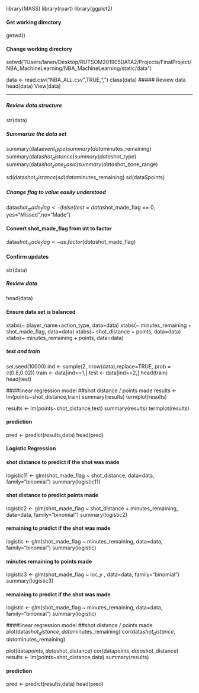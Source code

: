 library(MASS)
library(rpart)
library(ggplot2)

#### Get working directory
getwd()

#### Change working directory
setwd("/Users/lanen/Desktop/RUTSOM201905DATA2/Projects/FinalProject/NBA_MachineLearning/NBA_MachineLearning/static/data")

data <- read.csv("NBA_ALL.csv",TRUE,",")
class(data)
##### Review data
head(data)
View(data)

---


##### Review data structure
str(data)

##### Summarize the data set
summary(data$event_type)
summary(data$minutes_remaining)
summary(data$shot_distance)
summary(data$shot_type)
summary(data$shot_zone_basic)
summary(data$shot_zone_range)

sd(data$shot_distance)
sd(data$minutes_remaining)
sd(data$points)

##### Change flag to value easily understood
data$shot_made_flag <- ifelse(test=data$shot_made_flag == 0, yes="Missed",no="Made")

#### Convert shot_made_flag from int to factor
data$shot_made_flag <- as.factor(data$shot_made_flag)

#### Confirm updates
str(data)

##### Review data
head(data)

#### Ensure data set is balanced
xtabs(~ player_name+action_type, data=data)
xtabs(~ minutes_remaining + shot_made_flag, data=data)
xtabs(~ shot_distance + points, data=data)
xtabs(~ minutes_remaining + points, data=data)



##### test and train
set.seed(10000)
ind <- sample(2, nrow(data),replace=TRUE, prob = c(0.8,0.02))
train <- data[ind==1,]
test <- data[ind==2,]
head(train)
head(test)

####linear regression model
##shot distance / points made
results <- lm(points~shot_distance,train)
summary(results)
termplot(results)

results <- lm(points~shot_distance,test)
summary(results)
termplot(results)



#### prediction
pred <- predict(results,data)
head(pred)




#### Logistic Regression 
#### shot distance to predict if the shot was made 
logistic11 <- glm(shot_made_flag ~ shot_distance, data=data, family="binomial")
summary(logistic11)

#### shot distance to predict points made 
logistic2 <- glm(shot_made_flag ~ shot_distance + minutes_remaining, data=data, family="binomial")
summary(logistic2)

####  remaining to predict if the shot was made 
logistic <- glm(shot_made_flag ~ minutes_remaining, data=data, family="binomial")
summary(logistic)

#### minutes remaining to points made 
logistic3 <- glm(shot_made_flag ~ loc_y , data=data, family="binomial")
summary(logistic3)

####  remaining to predict if the shot was made 
logistic <- glm(shot_made_flag ~ minutes_remaining, data=data, family="binomial")
summary(logistic)








####linear regression model
##shot distance / points made
plot(data$shot_distance,data$minutes_remaining)
cor(data$shot_distance,data$minutes_remaining)

plot(data$points,data$shot_distance)
cor(data$points,data$shot_distance)
results <- lm(points~shot_distance,data)
summary(results)

#### prediction
pred <- predict(results,data)
head(pred)












